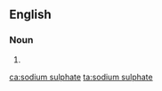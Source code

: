 ==English==

===Noun===
{{en-noun|-}}

# {{alternative spelling of|sodium sulfate|lang=en}}

[[ca:sodium sulphate]]
[[ta:sodium sulphate]]